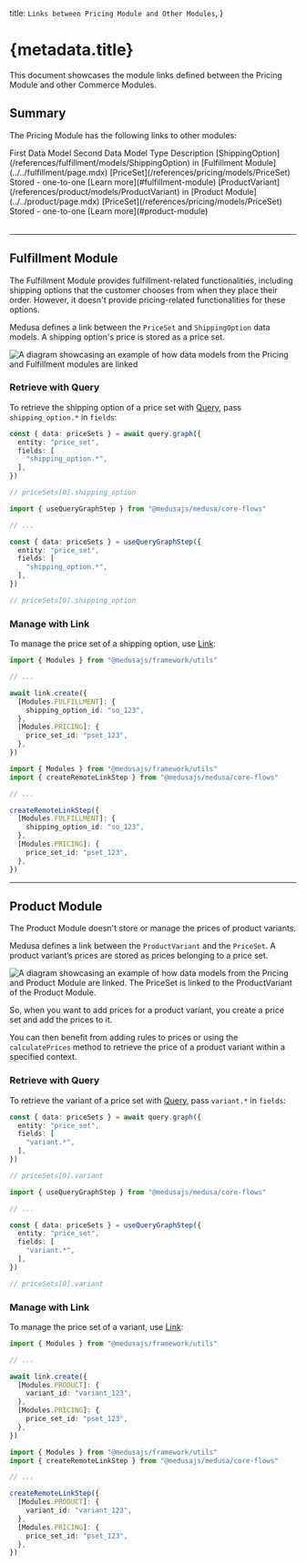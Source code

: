 
  title: `Links between Pricing Module and Other Modules`,
}

# {metadata.title}

This document showcases the module links defined between the Pricing Module and other Commerce Modules.

## Summary

The Pricing Module has the following links to other modules:

<Table>
  <Table.Header>
    <Table.Row>
      <Table.HeaderCell>
        First Data Model
      </Table.HeaderCell>
      <Table.HeaderCell>
        Second Data Model
      </Table.HeaderCell>
      <Table.HeaderCell>
        Type
      </Table.HeaderCell>
      <Table.HeaderCell>
        Description
      </Table.HeaderCell>
    </Table.Row>
  </Table.Header>
  <Table.Body>
    <Table.Row>
      <Table.Cell>
        [ShippingOption](/references/fulfillment/models/ShippingOption) in [Fulfillment Module](../../fulfillment/page.mdx)
      </Table.Cell>
      <Table.Cell>
        [PriceSet](/references/pricing/models/PriceSet)
      </Table.Cell>
      <Table.Cell>
        Stored - one-to-one
      </Table.Cell>
      <Table.Cell>
        [Learn more](#fulfillment-module)
      </Table.Cell>
    </Table.Row>
    <Table.Row>
      <Table.Cell>
        [ProductVariant](/references/product/models/ProductVariant) in [Product Module](../../product/page.mdx)
      </Table.Cell>
      <Table.Cell>
        [PriceSet](/references/pricing/models/PriceSet)
      </Table.Cell>
      <Table.Cell>
        Stored - one-to-one
      </Table.Cell>
      <Table.Cell>
        [Learn more](#product-module)
      </Table.Cell>
    </Table.Row>
  </Table.Body>
</Table>

---

## Fulfillment Module

The Fulfillment Module provides fulfillment-related functionalities, including shipping options that the customer chooses from when they place their order. However, it doesn't provide pricing-related functionalities for these options.

Medusa defines a link between the `PriceSet` and `ShippingOption` data models. A shipping option's price is stored as a price set.

![A diagram showcasing an example of how data models from the Pricing and Fulfillment modules are linked](https://res.cloudinary.com/dza7lstvk/image/upload/v1716561747/Medusa%20Resources/pricing-fulfillment_spywwa.jpg)

### Retrieve with Query

To retrieve the shipping option of a price set with [Query](!docs!/learn/fundamentals/module-links/query), pass `shipping_option.*` in `fields`:

<CodeTabs group="relation-query">
  <CodeTab label="query.graph" value="method">

```ts
const { data: priceSets } = await query.graph({
  entity: "price_set",
  fields: [
    "shipping_option.*",
  ],
})

// priceSets[0].shipping_option
```

  </CodeTab>
  <CodeTab label="useQueryGraphStep" value="step">

```ts
import { useQueryGraphStep } from "@medusajs/medusa/core-flows"

// ...

const { data: priceSets } = useQueryGraphStep({
  entity: "price_set",
  fields: [
    "shipping_option.*",
  ],
})

// priceSets[0].shipping_option
```

  </CodeTab>
</CodeTabs>

### Manage with Link

To manage the price set of a shipping option, use [Link](!docs!/learn/fundamentals/module-links/link):

<CodeTabs group="relation-link">
  <CodeTab label="link.create" value="method">

```ts
import { Modules } from "@medusajs/framework/utils"

// ...

await link.create({
  [Modules.FULFILLMENT]: {
    shipping_option_id: "so_123",
  },
  [Modules.PRICING]: {
    price_set_id: "pset_123",
  },
})
```

  </CodeTab>
  <CodeTab label="createRemoteLinkStep" value="step">

```ts
import { Modules } from "@medusajs/framework/utils"
import { createRemoteLinkStep } from "@medusajs/medusa/core-flows"

// ...

createRemoteLinkStep({
  [Modules.FULFILLMENT]: {
    shipping_option_id: "so_123",
  },
  [Modules.PRICING]: {
    price_set_id: "pset_123",
  },
})
```

  </CodeTab>
</CodeTabs>

---

## Product Module

The Product Module doesn't store or manage the prices of product variants.

Medusa defines a link between the `ProductVariant` and the `PriceSet`. A product variant’s prices are stored as prices belonging to a price set.

![A diagram showcasing an example of how data models from the Pricing and Product Module are linked. The PriceSet is linked to the ProductVariant of the Product Module.](https://res.cloudinary.com/dza7lstvk/image/upload/v1709651039/Medusa%20Resources/pricing-product_m4xaut.jpg)

So, when you want to add prices for a product variant, you create a price set and add the prices to it.

You can then benefit from adding rules to prices or using the `calculatePrices` method to retrieve the price of a product variant within a specified context.

### Retrieve with Query

To retrieve the variant of a price set with [Query](!docs!/learn/fundamentals/module-links/query), pass `variant.*` in `fields`:

<CodeTabs group="relation-query">
  <CodeTab label="query.graph" value="method">

```ts
const { data: priceSets } = await query.graph({
  entity: "price_set",
  fields: [
    "variant.*",
  ],
})

// priceSets[0].variant
```

  </CodeTab>
  <CodeTab label="useQueryGraphStep" value="step">

```ts
import { useQueryGraphStep } from "@medusajs/medusa/core-flows"

// ...

const { data: priceSets } = useQueryGraphStep({
  entity: "price_set",
  fields: [
    "variant.*",
  ],
})

// priceSets[0].variant
```

  </CodeTab>
</CodeTabs>

### Manage with Link

To manage the price set of a variant, use [Link](!docs!/learn/fundamentals/module-links/link):

<CodeTabs group="relation-link">
  <CodeTab label="link.create" value="method">

```ts
import { Modules } from "@medusajs/framework/utils"

// ...

await link.create({
  [Modules.PRODUCT]: {
    variant_id: "variant_123",
  },
  [Modules.PRICING]: {
    price_set_id: "pset_123",
  },
})
```

  </CodeTab>
  <CodeTab label="createRemoteLinkStep" value="step">

```ts
import { Modules } from "@medusajs/framework/utils"
import { createRemoteLinkStep } from "@medusajs/medusa/core-flows"

// ...

createRemoteLinkStep({
  [Modules.PRODUCT]: {
    variant_id: "variant_123",
  },
  [Modules.PRICING]: {
    price_set_id: "pset_123",
  },
})
```

  </CodeTab>
</CodeTabs>